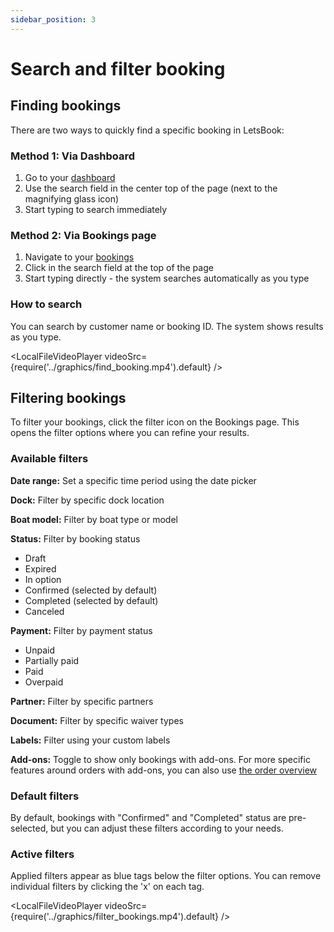 ```yaml
---
sidebar_position: 3
---
```



# Search and filter booking

## Finding bookings

There are two ways to quickly find a specific booking in LetsBook:

### Method 1: Via Dashboard

1. Go to your [dashboard](https://dashboard.letsbook.app/)
2. Use the search field in the center top of the page (next to the magnifying glass icon)
3. Start typing to search immediately

### Method 2: Via Bookings page

1. Navigate to your [bookings](https://dashboard.letsbook.app/bookings)
2. Click in the search field at the top of the page
3. Start typing directly - the system searches automatically as you type

### How to search

You can search by customer name or booking ID. The system shows results as you type.

<LocalFileVideoPlayer
    videoSrc={require('../graphics/find_booking.mp4').default}
/>

## Filtering bookings

To filter your bookings, click the filter icon on the Bookings page. This opens the filter options where you can refine your results.

### Available filters

**Date range:** Set a specific time period using the date picker

**Dock:** Filter by specific dock location

**Boat model:** Filter by boat type or model

**Status:** Filter by booking status

- Draft
- Expired
- In option
- Confirmed (selected by default)
- Completed (selected by default)
- Canceled

**Payment:** Filter by payment status

- Unpaid
- Partially paid
- Paid
- Overpaid

**Partner:** Filter by specific partners

**Document:** Filter by specific waiver types

**Labels:** Filter using your custom labels

**Add-ons:** Toggle to show only bookings with add-ons. For more specific features around orders with add-ons, you can also use [the order overview](https://dashboard.letsbook.app/orders)

### Default filters

By default, bookings with "Confirmed" and "Completed" status are pre-selected, but you can adjust these filters according to your needs.

### Active filters

Applied filters appear as blue tags below the filter options. You can remove individual filters by clicking the 'x' on each tag.

<LocalFileVideoPlayer
    videoSrc={require('../graphics/filter_bookings.mp4').default}
/>
